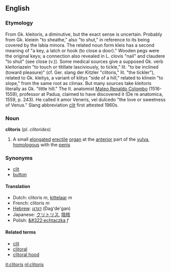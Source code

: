 ==English==
=== Etymology ===

From Gk. kleitoris, a diminutive, but the exact sense is uncertain. Probably from Gk. kleiein "to sheathe," also "to shut," in reference to its being covered by the labia minora. The related noun form kleis has a second meaning of "a key, a latch or hook (to close a door)." Wooden pegs were the original keys; a connection also revealed in L. clovis "nail" and claudere "to shut" (see close (v.)). Some medical sources give a supposed Gk. verb kleitoriazein "to touch or titillate lasciviously, to tickle," lit. "to be inclined (toward pleasure)" (cf. Ger. slang der Kitzler "clitoris," lit. "the tickler"), related to Gk. kleitys, a variant of klitys "side of a hill," related to klinein "to slope," from the same root as climax. But many sources take kleitoris literally as Gk. "little hill." The It. anatomist [[w:Mateo Renaldo Colombo|Mateo Renaldo Colombo]] (1516-1559), professor at Padua, claimed to have discovered it (De re anatomica, 1559, p. 243). He called it amor Veneris, vel dulcedo "the love or sweetness of Venus."  Slang abbreviation [[clit]] first attested 1960s.

===Noun===
'''clitoris''' (pl. ''clitorides'')
{{wikipedia}}
# A small [[elongate]]d [[erectile]] [[organ]] at the [[anterior]] part of the [[vulva]], [[homologous]] with the [[penis]]


===Synonyms===
*[[clit]]
*[[button]]


====Translation====
*Dutch: clitoris ''m'', [[kittelaar]] ''m''
*French: clitoris ''m''
*[[Hebrew]]: [[דגדגן]] (Dag'de'gan)
*Japanese: [[クリトリス]], [[陰核]]
*Polish: [[&#322;echtaczka]] ''f''

====Related terms====
*[[clit]]
*[[clitoral]]
*[[clitoral hood]]

[[it:clitoris]]
[[nl:clitoris]]
